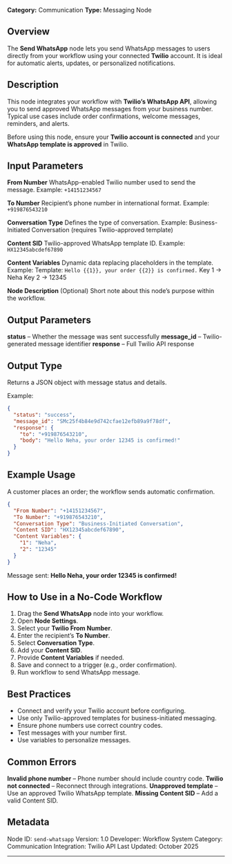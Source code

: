 **Category:** Communication
**Type:** Messaging Node

## Overview

The **Send WhatsApp** node lets you send WhatsApp messages to users directly from your workflow using your connected **Twilio** account. It is ideal for automatic alerts, updates, or personalized notifications.

## Description

This node integrates your workflow with **Twilio’s WhatsApp API**, allowing you to send approved WhatsApp messages from your business number.
Typical use cases include order confirmations, welcome messages, reminders, and alerts.

Before using this node, ensure your **Twilio account is connected** and your **WhatsApp template is approved** in Twilio.

## Input Parameters

**From Number**
WhatsApp-enabled Twilio number used to send the message.
Example: `+14151234567`

**To Number**
Recipient’s phone number in international format.
Example: `+919876543210`

**Conversation Type**
Defines the type of conversation.
Example: Business-Initiated Conversation (requires Twilio-approved template)

**Content SID**
Twilio-approved WhatsApp template ID.
Example: `HX12345abcdef67890`

**Content Variables**
Dynamic data replacing placeholders in the template.
Example:
Template: `Hello {{1}}, your order {{2}} is confirmed.`
Key 1 → Neha
Key 2 → 12345

**Node Description**
(Optional) Short note about this node’s purpose within the workflow.

## Output Parameters

**status** – Whether the message was sent successfully
**message_id** – Twilio-generated message identifier
**response** – Full Twilio API response

## Output Type

Returns a JSON object with message status and details.

Example:

```json
{
  "status": "success",
  "message_id": "SMc25f4b84e9d742cfae12efb89a9f78df",
  "response": {
    "to": "+919876543210",
    "body": "Hello Neha, your order 12345 is confirmed!"
  }
}
```

## Example Usage

A customer places an order; the workflow sends automatic confirmation.

```json
{
  "From Number": "+14151234567",
  "To Number": "+919876543210",
  "Conversation Type": "Business-Initiated Conversation",
  "Content SID": "HX12345abcdef67890",
  "Content Variables": {
    "1": "Neha",
    "2": "12345"
  }
}
```

Message sent:
**Hello Neha, your order 12345 is confirmed!**

## How to Use in a No-Code Workflow

1. Drag the **Send WhatsApp** node into your workflow.
2. Open **Node Settings**.
3. Select your **Twilio From Number**.
4. Enter the recipient’s **To Number**.
5. Select **Conversation Type**.
6. Add your **Content SID**.
7. Provide **Content Variables** if needed.
8. Save and connect to a trigger (e.g., order confirmation).
9. Run workflow to send WhatsApp message.

## Best Practices

* Connect and verify your Twilio account before configuring.
* Use only Twilio-approved templates for business-initiated messaging.
* Ensure phone numbers use correct country codes.
* Test messages with your number first.
* Use variables to personalize messages.

## Common Errors

**Invalid phone number** – Phone number should include country code.
**Twilio not connected** – Reconnect through integrations.
**Unapproved template** – Use an approved Twilio WhatsApp template.
**Missing Content SID** – Add a valid Content SID.

## Metadata

Node ID: `send-whatsapp`
Version: 1.0
Developer: Workflow System
Category: Communication
Integration: Twilio API
Last Updated: October 2025

---

